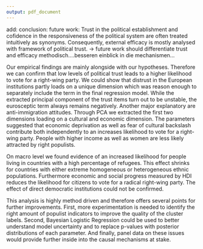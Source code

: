 ```yaml
---
output: pdf_document
---
```


add: conclusion: future work:
Trust in the political establishment and cofidence in the responsiveness of the political system are often treated intuitively as synonyms. Consequently, external efficacy is mostly analysed with framework of political trust. -> future work should differentiate trust and efficacy methodisch....besseren einblick in die mechanismen...


Our empirical findings are mainly alongside with our hypotheses. Therefore we can confirm that low levels of political trust leads to a higher likelihood to vote for a right-wing party. We could show that distrust in the European institutions partly loads on a unique dimension which was reason enough to separately include the term in the final regression model. While the extracted principal component of the trust items turn out to be unstable, the eurosceptic term always remains negatively. Another major explanatory are anti-immigration attitudes. Through PCA we extracted the first two dimensions loading on a cultural and economic dimension. The parameters suggested that economic deprivation as well as fear of cultural backslash contribute both independently to an increases likelihood to vote for a right-wing party. People with higher income as well as women are less likely attracted by right populists.

On macro level we found evidence of an increased likelihood for people living in countries with a high percentage of refugees. This effect shrinks for countries with either extreme homogeneous or heterogeneous ethnic populations. Furthermore economic and social progress measured by HDI reduces the likelihood for citizens to vote for a radical right-wing party. The effect of direct democratic institutions could not be confirmed. 

This analysis is highly method driven and therefore offers several points for further improvements. First, more experimentation is needed to identify the right amount of populist indicators to improve the quality of the cluster labels. Second, Bayesian Logistic Regression could be used to better understand model uncertainty and to replace p-values with posterior distributions of each parameter. And finally, panel data on these  issues would provide further inside into the causal mechanisms at stake. 

